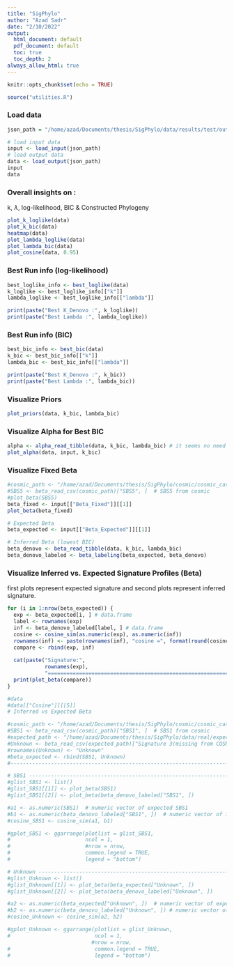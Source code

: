 ```yaml
---
title: "SigPhylo"
author: "Azad Sadr"
date: "2/10/2022"
output:
  html_document: default
  pdf_document: default
  toc: true
  toc_depth: 2
always_allow_html: true
---
```


```r
knitr::opts_chunk$set(echo = TRUE)
```

```r
source("utilities.R")
```

### Load data
```r
json_path = "/home/azad/Documents/thesis/SigPhylo/data/results/test/output.json"

# load input data
input <- load_input(json_path)
# load output data
data <- load_output(json_path)
input
data
```

### Overall insights on :
k, $\lambda$, log-likelihood, BIC & Constructed Phylogeny
```r
plot_k_loglike(data)
plot_k_bic(data)
heatmap(data)
plot_lambda_loglike(data)
plot_lambda_bic(data)
plot_cosine(data, 0.95)
```

### Best Run info (log-likelihood)
```r
best_loglike_info <- best_loglike(data)
k_loglike <- best_loglike_info[["k"]]
lambda_loglike <- best_loglike_info[["lambda"]]

print(paste("Best K_Denovo :", k_loglike))
print(paste("Best Lambda :", lambda_loglike))
```

### Best Run info (BIC)
```r
best_bic_info <- best_bic(data)
k_bic <- best_bic_info[["k"]]
lambda_bic <- best_bic_info[["lambda"]]

print(paste("Best K_Denovo :", k_bic))
print(paste("Best Lambda :", lambda_bic))
```

### Visualize Priors
```r
plot_priors(data, k_bic, lambda_bic)
```

### Visualize Alpha for Best BIC
```r
alpha <- alpha_read_tibble(data, k_bic, lambda_bic) # it seems no need to this function
plot_alpha(data, input, k_bic)
```

### Visualize Fixed Beta
```r
#cosmic_path <- "/home/azad/Documents/thesis/SigPhylo/cosmic/cosmic_catalogue.csv"
#SBS5 <- beta_read_csv(cosmic_path)["SBS5", ]  # SBS5 from cosmic
#plot_beta(SBS5)
beta_fixed <- input[["Beta_Fixed"]][[1]]
plot_beta(beta_fixed)
```


```r
# Expected Beta
beta_expected <- input[["Beta_Expected"]][[1]]

# Inferred Beta (lowest BIC)
beta_denovo <- beta_read_tibble(data, k_bic, lambda_bic)
beta_denovo_labeled <- beta_labeling(beta_expected, beta_denovo)
```


### Visualize Inferred vs. Expected Signature Profiles (Beta)
first plots represent expected signature and second plots represent inferred signature.
```r
for (i in 1:nrow(beta_expected)) {
  exp <- beta_expected[i, ] # data.frame
  label <- rownames(exp)
  inf <- beta_denovo_labeled[label, ] # data.frame
  cosine <- cosine_sim(as.numeric(exp), as.numeric(inf))
  rownames(inf) <- paste(rownames(inf), "cosine =", format(round(cosine, 3), nsmall = 3))
  compare <- rbind(exp, inf)
  
  cat(paste("Signature:", 
            rownames(exp), 
            "=================================================================="))
  print(plot_beta(compare))
}
```


\begin{center}
THE END
\end{center}


```r
#data
#data[["Cosine"]][[5]]
# Inferred vs Expected Beta

#cosmic_path <- "/home/azad/Documents/thesis/SigPhylo/cosmic/cosmic_catalogue.csv"
#SBS1 <- beta_read_csv(cosmic_path)["SBS1", ]  # SBS1 from cosmic
#expected_path <- "/home/azad/Documents/thesis/SigPhylo/data/real/expected_beta.csv"
#Unknown <- beta_read_csv(expected_path)["Signature 3(missing from COSMIC)", ] # missing from cosmic
#rownames(Unknown) <- "Unknown"
#beta_expected <- rbind(SBS1, Unknown)
#-------------------------------------------------------------------------------

# SBS1 -------------------------------------------------------------------------
#glist_SBS1 <- list()
#glist_SBS1[[1]] <- plot_beta(SBS1)
#glist_SBS1[[2]] <- plot_beta(beta_denovo_labeled["SBS1", ])

#a1 <- as.numeric(SBS1)  # numeric vector of expected SBS1
#b1 <- as.numeric(beta_denovo_labeled["SBS1", ])  # numeric vector of inferred SBS1
#cosine_SBS1 <- cosine_sim(a1, b1)

#gplot_SBS1 <- ggarrange(plotlist = glist_SBS1, 
#                        ncol = 1, 
#                        #nrow = nrow, 
#                        common.legend = TRUE, 
#                        legend = "bottom")

# Unknown ----------------------------------------------------------------------
#glist_Unknown <- list()
#glist_Unknown[[1]] <- plot_beta(beta_expected["Unknown", ])
#glist_Unknown[[2]] <- plot_beta(beta_denovo_labeled["Unknown", ])

#a2 <- as.numeric(beta_expected["Unknown", ])  # numeric vector of expected Unknown
#b2 <- as.numeric(beta_denovo_labeled["Unknown", ]) # numeric vector of inferred Unknown
#cosine_Unknown <- cosine_sim(a2, b2)

#gplot_Unknown <- ggarrange(plotlist = glist_Unknown, 
#                           ncol = 1, 
                           #nrow = nrow, 
#                           common.legend = TRUE, 
#                           legend = "bottom")
```






